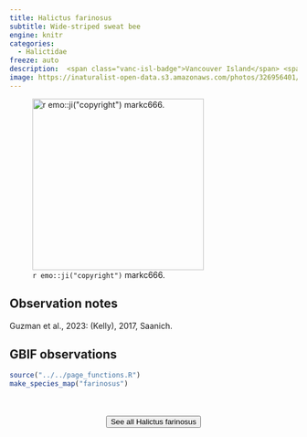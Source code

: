 ```yaml
---
title: Halictus farinosus
subtitle: Wide-striped sweat bee
engine: knitr
categories:
  - Halictidae
freeze: auto
description:  <span class="vanc-isl-badge">Vancouver Island</span> <span class="lower-mainland-badge">Lower Mainland</span>
image: https://inaturalist-open-data.s3.amazonaws.com/photos/326956401/medium.jpg
---
```

![`r emo::ji("copyright")` markc666.](https://inaturalist-open-data.s3.amazonaws.com/photos/326956401/medium.jpg){height=300}

## Observation notes  
Guzman et al., 2023: (Kelly), 2017, <span class="hl-place-name">Saanich</span>.

## GBIF observations  


```r
source("../../page_functions.R")
make_species_map("farinosus")
```
<br><br>
<center>


<a href="https://inaturalist.ca/observations?place_id=any&quality_grade=research&subview=map&taxon_id=318550"><button type="button" class="btn btn-secondary">See all Halictus farinosus <i class="fa-solid fa-arrow-up-right-from-square"></i> </button></a>
</center>
